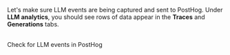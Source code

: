 <Step checkpoint title="Verify traces and generations" subtitle="Confirm LLM events are being sent to PostHog">

Let's make sure LLM events are being captured and sent to PostHog. Under **LLM analytics**, you should see rows of data appear in the **Traces** and **Generations** tabs.

<br/>
<ProductScreenshot
    imageLight="https://res.cloudinary.com/dmukukwp6/image/upload/SCR_20250807_syne_ecd0801880.png"
    imageDark="https://res.cloudinary.com/dmukukwp6/image/upload/SCR_20250807_syjm_5baab36590.png"
    alt="LLM generations in PostHog"
    classes="rounded"
    className="mt-10"
    padding={false}
/>

<CallToAction className="my-2" size="sm" type="secondary" to="https://app.posthog.com/llm-analytics/generations" external={true}>
  Check for LLM events in PostHog
</CallToAction>

</Step>